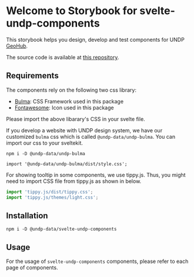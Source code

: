 
<Meta title="Introduction" />

# Welcome to Storybook for svelte-undp-components

This storybook helps you design, develop and test components for UNDP [GeoHub](https://geohub.data.undp.org).

The source code is available at [this repository](https://github.com/UNDP-Data/geohub/tree/develop/packages/svelte-undp-components).

## Requirements

The components rely on the following two css library:

- [Bulma](https://bulma.io): CSS Framework used in this package
- [Fontawesome](https://fontawesome.com): Icon used in this package

Please import the above libarary's CSS in your svelte file.

If you develop a website with UNDP design system, we have our customized `bulma` css which is called `@undp-data/undp-bulma`. You can import our css to your sveltekit.

```
npm i -D @undp-data/undp-bulma

import '@undp-data/undp-bulma/dist/style.css';
```

For showing tooltip in some components, we use tippy.js. Thus, you might need to import CSS file from tippy.js as shown in below.

```js
import 'tippy.js/dist/tippy.css';
import 'tippy.js/themes/light.css';
```

## Installation

```
npm i -D @undp-data/svelte-undp-components
```

## Usage

For the usage of `svelte-undp-components` components, please refer to each page of components.
